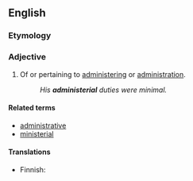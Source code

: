==English==

===Etymology===
{{suffix|administer|ial|lang=en}}
===Adjective===
{{en-adj}}

# Of or pertaining to [[administering]] or [[administration]].
#: ''His '''administerial''' duties were minimal.''

====Related terms====
* [[administrative]]
* [[ministerial]]

====Translations====
{{trans-top|of or pertaining to administering or administration}}
* Finnish: {{t|fi|hallinnollinen}}
{{trans-mid}}
{{trans-bottom}}